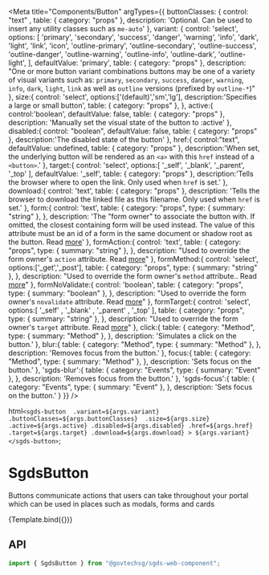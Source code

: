 
<Meta
  title="Components/Button"
  argTypes={{
    buttonClasses: { 
      control: "text" ,
      table: { category: "props" },
      description: 'Optional. Can be used to insert any utility classes such as `me-auto`'
    },
    variant: {
      control: 'select',
      options: [
        'primary',
        'secondary',
        'success',
        'danger',
        'warning',
        'info',
        'dark',
        'light',
        'link',
        'icon',
        'outline-primary',
        'outline-secondary',
        'outline-success',
        'outline-danger',
        'outline-warning',
        'outline-info',
        'outline-dark',
        'outline-light',
      ],
      defaultValue: 'primary',
      table: { category: "props" },
      description: "One or more button variant combinations buttons may be one of a variety of visual variants such as: `primary`, `secondary`, `success`, `danger`, `warning`, `info`, `dark`, `light`, `link` as well as `outline` versions (prefixed by `outline-*`)"
    },
    size:{
      control: 'select',
      options:['(default)','sm','lg'],
      description:'Specifies a large or small button',
      table: { category: "props" },
    },
    active:{
      control:'boolean',
      defaultValue: false,
      table: { category: "props" },
      description: 'Manually set the visual state of the button to :active'
    },
    disabled:{
      control: "boolean",
      defaultValue: false,
      table: { category: "props" },
      description:'The disabled state of the button'
    },
    href:{
      control:"text",
      defaultValue: undefined,
      table: { category: "props" },
      description:'When set, the underlying button will be rendered as an `<a>` with this `href` instead of a `<button>`.'
    },
    target:{
      control: 'select',
      options:[
        '_self',
        '_blank',
        '_parent',
        '_top'
      ],
      defaultValue: '_self',
      table: { category: "props" },
      description:'Tells the browser where to open the link. Only used when `href` is set.'
    },
    download:{
      control: 'text',
      table: { category: "props" },
      description: 'Tells the browser to download the linked file as this filename. Only used when `href` is set.'
    },
    form:{
      control: 'text',
      table: {
         category: "props",
         type: { summary: "string" },
      },
      description: 'The "form owner" to associate the button with. If omitted, the closest containing form will be used instead. The value of this attribute must be an id of a form in the same document or shadow root as the button. Read [more](https://developer.mozilla.org/en-US/docs/Web/HTML/Element/button#attr-form)'
    },
    formAction:{
      control: 'text',
      table: {
         category: "props",
         type: { summary: "string" },
      },
      description: "Used to override the form owner's `action` attribute. Read [more](https://developer.mozilla.org/en-US/docs/Web/HTML/Element/button#attr-formaction)"
    },
    formMethod:{
      control: 'select',
      options:['_get','_post'],
      table: {
         category: "props",
         type: { summary: "string" },
      },
      description: "Used to override the form owner's `method` attribute.. Read [more](https://developer.mozilla.org/en-US/docs/Web/HTML/Element/button#attr-formmethod)"
    },
    formNoValidate:{
      control: 'boolean',
      table: {
         category: "props",
         type: { summary: "boolean" },
      },
      description: "Used to override the form owner's `novalidate` attribute. Read [more](https://developer.mozilla.org/en-US/docs/Web/HTML/Element/button#attr-formnovalidate)"
    },
    formTarget:{
      control: 'select',
      options:[
        '_self' , '_blank' , '_parent' , '_top'
      ],
      table: {
         category: "props",
         type: { summary: "string" },
      },
      description: "Used to override the form owner's `target` attribute. Read [more](https://developer.mozilla.org/en-US/docs/Web/HTML/Element/button#attr-formtarget)"
    },
    click:{
      table: { 
        category: "Method",
        type: { summary: "Method" },
      },
      description: 'Simulates a click on the button.'
    },
    blur:{
      table: { 
        category: "Method",
        type: { summary: "Method" },
      },
      description: 'Removes focus from the button.'
    },
    focus:{
      table: { 
        category: "Method",
        type: { summary: "Method" },
      },
      description: 'Sets focus on the button.'
    },
    'sgds-blur':{
      table: { 
        category: "Events",
        type: { summary: "Event" },
      },
      description: 'Removes focus from the button.'
    },
    'sgds-focus':{
      table: { 
        category: "Events",
        type: { summary: "Event" },
      },
      description: 'Sets focus on the button.'
    }
  }}
/>

  html`
    <sgds-button 
      .variant=${args.variant} 
      .buttonClasses=${args.buttonClasses} 
      .size=${args.size}
      .active=${args.active}
      .disabled=${args.disabled}
      .href=${args.href}
      .target=${args.target}
      .download=${args.download}
    >
      ${args.variant} 
    </sgds-button>
  `;

# SgdsButton

Buttons communicate actions that users can take throughout your portal which can be used in places such as modals, forms and cards

<Canvas>
  <Story name="Basic" args={{ variant: "primary" }}>
    {Template.bind({})}
  </Story>
</Canvas>

## API

```jsx
import { SgdsButton } from "@govtechsg/sgds-web-component";
```

<ArgsTable story="Basic" />

